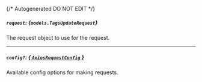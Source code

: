 {/* Autogenerated DO NOT EDIT  */}

##### `request`: *{`models.TagsUpdateRequest`}*
The request object to use for the request.
<Collapsible openLabel={Labels.showProperties} closeLabel={Labels.hideProperties}>
    <TagsUpdateRequest/>
</Collapsible>

---
##### `config?`: [*{ `AxiosRequestConfig` }*](https://axios-http.com/docs/req_config)
Available config options for making requests.


